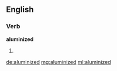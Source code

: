 ==English==

===Verb===
'''aluminized'''

# {{past of|aluminize}}

[[de:aluminized]]
[[mg:aluminized]]
[[ml:aluminized]]